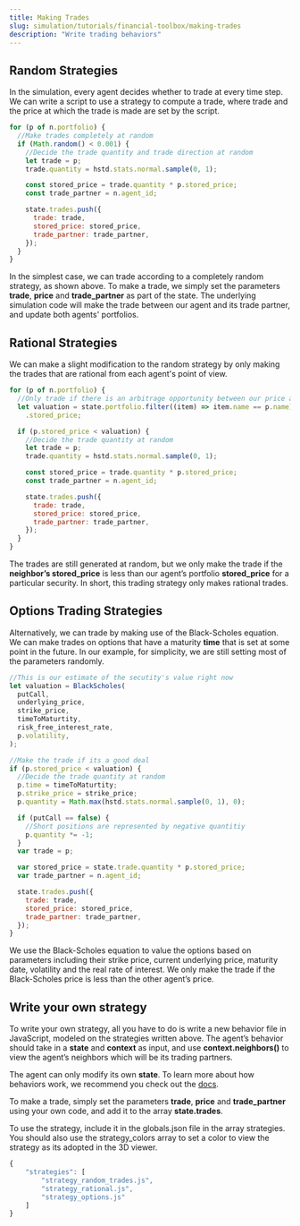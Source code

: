 ```yaml
---
title: Making Trades
slug: simulation/tutorials/financial-toolbox/making-trades
description: "Write trading behaviors"
---
```


## Random Strategies

In the simulation, every agent decides whether to trade at every time step. We can write a script to use a strategy to compute a trade, where trade and the price at which the trade is made are set by the script.

```javascript
for (p of n.portfolio) {
  //Make trades completely at random
  if (Math.random() < 0.001) {
    //Decide the trade quantity and trade direction at random
    let trade = p;
    trade.quantity = hstd.stats.normal.sample(0, 1);

    const stored_price = trade.quantity * p.stored_price;
    const trade_partner = n.agent_id;

    state.trades.push({
      trade: trade,
      stored_price: stored_price,
      trade_partner: trade_partner,
    });
  }
}
```

In the simplest case, we can trade according to a completely random strategy, as shown above. To make a trade, we simply set the parameters **trade**, **price** and **trade_partner** as part of the state. The underlying simulation code will make the trade between our agent and its trade partner, and update both agents' portfolios.

## Rational Strategies

We can make a slight modification to the random strategy by only making the trades that are rational from each agent's point of view.

```javascript
for (p of n.portfolio) {
  //Only trade if there is an arbitrage opportunity between our price and our neighbour's
  let valuation = state.portfolio.filter((item) => item.name == p.name)[0]
    .stored_price;

  if (p.stored_price < valuation) {
    //Decide the trade quantity at random
    let trade = p;
    trade.quantity = hstd.stats.normal.sample(0, 1);

    const stored_price = trade.quantity * p.stored_price;
    const trade_partner = n.agent_id;

    state.trades.push({
      trade: trade,
      stored_price: stored_price,
      trade_partner: trade_partner,
    });
  }
}
```

The trades are still generated at random, but we only make the trade if the **neighbor’s stored_price** is less than our agent’s portfolio **stored_price** for a particular security. In short, this trading strategy only makes rational trades.

## Options Trading Strategies

Alternatively, we can trade by making use of the Black-Scholes equation. We can make trades on options that have a maturity **time** that is set at some point in the future. In our example, for simplicity, we are still setting most of the parameters randomly.

```javascript
//This is our estimate of the secutity's value right now
let valuation = BlackScholes(
  putCall,
  underlying_price,
  strike_price,
  timeToMaturtity,
  risk_free_interest_rate,
  p.volatility,
);

//Make the trade if its a good deal
if (p.stored_price < valuation) {
  //Decide the trade quantity at random
  p.time = timeToMaturtity;
  p.strike_price = strike_price;
  p.quantity = Math.max(hstd.stats.normal.sample(0, 1), 0);

  if (putCall == false) {
    //Short positions are represented by negative quantitiy
    p.quantity *= -1;
  }
  var trade = p;

  var stored_price = state.trade.quantity * p.stored_price;
  var trade_partner = n.agent_id;

  state.trades.push({
    trade: trade,
    stored_price: stored_price,
    trade_partner: trade_partner,
  });
}
```

We use the Black-Scholes equation to value the options based on parameters including their strike price, current underlying price, maturity date, volatility and the real rate of interest. We only make the trade if the Black-Scholes price is less than the other agent’s price.

## Write your own strategy

To write your own strategy, all you have to do is write a new behavior file in JavaScript, modeled on the strategies written above. The agent’s behavior should take in a **state** and **context** as input, and use **context.neighbors()** to view the agent’s neighbors which will be its trading partners.

The agent can only modify its own **state**. To learn more about how behaviors work, we recommend you check out the [docs](https://hash.dev/docs/simulation/creating-simulations/anatomy-of-an-agent).

To make a trade, simply set the parameters **trade**, **price** and **trade_partner** using your own code, and add it to the array **state.trades**.

To use the strategy, include it in the globals.json file in the array strategies. You should also use the strategy_colors array to set a color to view the strategy as its adopted in the 3D viewer.

```javascript
{
    "strategies": [
        "strategy_random_trades.js",
        "strategy_rational.js",
        "strategy_options.js"
    ]
}
```
